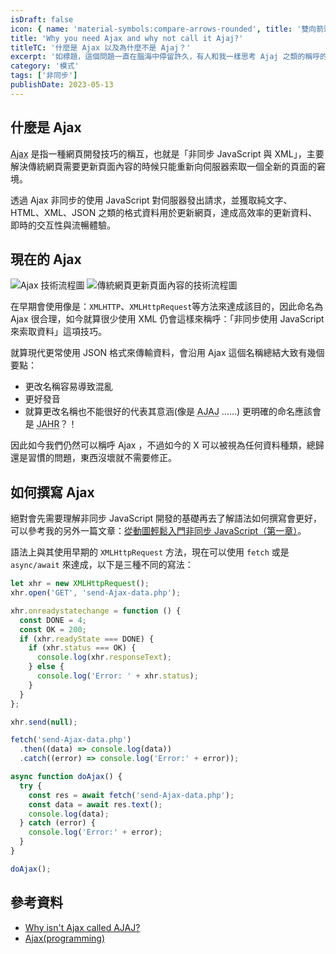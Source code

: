 ```yaml
---
isDraft: false
icon: { name: 'material-symbols:compare-arrows-rounded', title: '雙向箭頭符號' }
title: 'Why you need Ajax and why not call it Ajaj?'
titleTC: '什麼是 Ajax 以及為什麼不是 Ajaj？'
excerpt: '如標題，這個問題一直在腦海中停留許久，有人和我一樣思考 Ajaj 之類的稱呼的可能性嗎？'
category: '模式'
tags: ['非同步']
publishDate: 2023-05-13
---
```


## 什麼是 Ajax

<abbr title="Asynchronous JavaScript And XML">Ajax</abbr> 是指一種網頁開發技巧的稱互，也就是「非同步 JavaScript 與 XML」，主要解決傳統網頁需要更新頁面內容的時候只能重新向伺服器索取一個全新的頁面的窘境。

透過 Ajax 非同步的使用 JavaScript 對伺服器發出請求，並獲取純文字、HTML、XML、JSON 之類的格式資料用於更新網頁，達成高效率的更新資料、即時的交互性與流暢體驗。

## 現在的 Ajax

![Ajax 技術流程圖](./ajax.webp)
![傳統網頁更新頁面內容的技術流程圖](./conventional.webp)

在早期會使用像是：`XMLHTTP`、`XMLHttpRequest`等方法來達成該目的，因此命名為 Ajax 很合理，如今就算很少使用 XML 仍會這樣來稱呼：「非同步使用 JavaScript 來索取資料」這項技巧。

就算現代更常使用 JSON 格式來傳輸資料，會沿用 Ajax 這個名稱總結大致有幾個要點：

- 更改名稱容易導致混亂
- 更好發音
- 就算更改名稱也不能很好的代表其意涵(像是 <abbr title="Asynchronous JavaScript And JSON">AJAJ</abbr> ……) 更明確的命名應該會是 <abbr title="Asynchronous JavaScript Http Request">JAHR</abbr>？！

因此如今我們仍然可以稱呼 Ajax ，不過如今的 X 可以被視為任何資料種類，總歸還是習慣的問題，東西沒壞就不需要修正。

## 如何撰寫 Ajax

絕對會先需要理解非同步 JavaScript 開發的基礎再去了解語法如何撰寫會更好，可以參考我的另外一篇文章：[從動圖輕鬆入門非同步 JavaScript（第一章）](/post/async-javascript-visualized-with-ease/)。

語法上與其使用早期的 `XMLHttpRequest` 方法，現在可以使用 `fetch` 或是 `async/await` 來達成，以下是三種不同的寫法：

```js
let xhr = new XMLHttpRequest();
xhr.open('GET', 'send-Ajax-data.php');

xhr.onreadystatechange = function () {
  const DONE = 4;
  const OK = 200;
  if (xhr.readyState === DONE) {
    if (xhr.status === OK) {
      console.log(xhr.responseText);
    } else {
      console.log('Error: ' + xhr.status);
    }
  }
};

xhr.send(null);
```

```js
fetch('send-Ajax-data.php')
  .then((data) => console.log(data))
  .catch((error) => console.log('Error:' + error));
```

```js
async function doAjax() {
  try {
    const res = await fetch('send-Ajax-data.php');
    const data = await res.text();
    console.log(data);
  } catch (error) {
    console.log('Error:' + error);
  }
}

doAjax();
```

## 參考資料

- [Why isn't Ajax called AJAJ?](https://www.quora.com/Why-isnt-Ajax-called-AJAJ)
- [Ajax(programming)](<https://en.wikipedia.org/wiki/Ajax_(programming)>)
